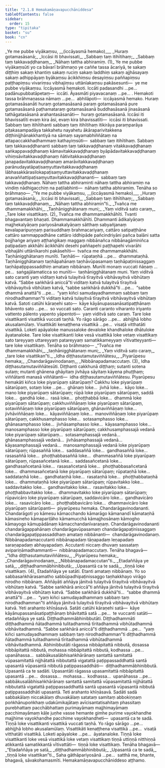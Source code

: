 ```yaml
---
title: "2.1.8 Hemakamāṇavapucchāniddesa"
tableOfContents: false
sidebar:
  order: 15
type: "tipitaka"
basket: "su"
book: "cn"
---
```



<DynamicBreadcrumb />

<Division number="53" book="cn" bookNo="25" page="125">

<Paragraph number="668" type="verses" book="cn">
_<Emphasis>Ye me pubbe viyākaṃsu, __(iccāyasmā hemako)__</Emphasis>_  
_<Emphasis>Huraṃ gotamasāsanā;</Emphasis>_  
_<Emphasis>Iccāsi iti bhavissati,</Emphasis>_  
_<Emphasis>Sabbaṃ taṃ itihītihaṃ;</Emphasis>_  
_<Emphasis>Sabbaṃ taṃ takkavaḍḍhanaṃ,</Emphasis>_  
_<Emphasis>Nāhaṃ tattha abhiramiṃ.</Emphasis> (1)_  

</Paragraph>

<Paragraph number="669" book="cn">
<Emphasis>Ye me pubbe viyākaṃsū</Emphasis>ti yo ca bāvarī brāhmaṇo ye caññe tassa ācariyā, te sakaṃ diṭṭhiṃ sakaṃ khantiṃ sakaṃ ruciṃ sakaṃ laddhiṃ sakaṃ ajjhāsayaṃ sakaṃ adhippāyaṃ byākaṃsu ācikkhiṃsu desayiṃsu paññapiṃsu paṭṭhapiṃsu vivariṃsu vibhajiṃsu uttānīakaṃsu pakāsesunti—  ye me pubbe viyākaṃsu. <Emphasis>Iccāyasmā hemako</Emphasis>ti. <Emphasis>Iccā</Emphasis>ti padasandhi …pe…  padānupubbatāpetaṃ—  iccāti. <Emphasis>Āyasmā</Emphasis>ti piyavacanaṃ …pe… . <Emphasis>Hemako</Emphasis>ti tassa brāhmaṇassa nāmaṃ …pe…  abhilāpoti—  iccāyasmā hemako.
</Paragraph>

<Paragraph number="670" book="cn">
<Emphasis>Huraṃ gotamasāsanā</Emphasis>ti huraṃ gotamasāsanā paraṃ gotamasāsanā pure gotamasāsanā paṭhamataraṃ gotamasāsanā buddhasāsanā jinasāsanā tathāgatasāsanā arahantasāsanāti—  huraṃ gotamasāsanā.
</Paragraph>

<Paragraph number="671" book="cn">
<Emphasis>Iccāsi iti bhavissatī</Emphasis>ti evaṃ kira āsi, evaṃ kira bhavissatīti—  iccāsi iti bhavissati.
</Paragraph>

<Paragraph number="672" book="cn">
<Emphasis>Sabbaṃ taṃ itihītihan</Emphasis>ti sabbaṃ taṃ itihītihaṃ itikirāya paraṃparāya piṭakasampadāya takkahetu nayahetu ākāraparivitakkena diṭṭhinijjhānakkhantiyā na sāmaṃ sayamabhiññātaṃ na attapaccakkhadhammaṃ kathayiṃsūti—  sabbaṃ taṃ itihītihaṃ.
</Paragraph>

<Paragraph number="673" book="cn">
<Emphasis>Sabbaṃ taṃ takkavaḍḍhanan</Emphasis>ti sabbaṃ taṃ takkavaḍḍhanaṃ vitakkavaḍḍhanaṃ saṅkappavaḍḍhanaṃ kāmavitakkavaḍḍhanaṃ byāpādavitakkavaḍḍhanaṃ vihiṃsāvitakkavaḍḍhanaṃ ñātivitakkavaḍḍhanaṃ janapadavitakkavaḍḍhanaṃ amarāvitakkavaḍḍhanaṃ parānudayatāpaṭisaṃyuttavitakkavaḍḍhanaṃ lābhasakkārasilokapaṭisaṃyuttavitakkavaḍḍhanaṃ anavaññattipaṭisaṃyuttavitakkavaḍḍhananti—  sabbaṃ taṃ takkavaḍḍhanaṃ.
</Paragraph>

<Paragraph number="674" book="cn">
<Emphasis>Nāhaṃ tattha abhiramin</Emphasis>ti nāhaṃ tattha abhiramiṃ na vindiṃ nādhigacchiṃ na paṭilabhinti—  nāhaṃ tattha abhiramiṃ. Tenāha so brāhmaṇo—
</Paragraph>

<Paragraph number="675" type="verses" book="cn">
_“Ye me pubbe viyākaṃsu, __(iccāyasmā hemako)___  
_Huraṃ gotamasāsanā;_  
_Iccāsi iti bhavissati,_  
_Sabbaṃ taṃ itihītihaṃ;_  
_Sabbaṃ taṃ takkavaḍḍhanaṃ,_  
_Nāhaṃ tattha abhiramin”ti._  

</Paragraph>

</Division>
<Division number="54" book="cn" bookNo="25" page="126">

<Paragraph number="676" type="verses" book="cn">
_<Emphasis>Tvañca me dhammamakkhāhi,</Emphasis>_  
_<Emphasis>Taṇhānigghātanaṃ muni;</Emphasis>_  
_<Emphasis>Yaṃ viditvā sato caraṃ,</Emphasis>_  
_<Emphasis>Tare loke visattikaṃ.</Emphasis> (2)_  

</Paragraph>

<Paragraph number="677" book="cn">
<Emphasis>Tvañca me dhammamakkhāhī</Emphasis>ti. <Emphasis>Tvan</Emphasis>ti bhagavantaṃ bhaṇati. <Emphasis>Dhammamakkhāhī</Emphasis>ti. <Emphasis>Dhamman</Emphasis>ti ādikalyāṇaṃ majjhekalyāṇaṃ pariyosānakalyāṇaṃ sātthaṃ sabyañjanaṃ kevalaparipuṇṇaṃ parisuddhaṃ brahmacariyaṃ, cattāro satipaṭṭhāne cattāro sammappadhāne cattāro iddhipāde pañcindriyāni pañca balāni satta bojjhaṅge ariyaṃ aṭṭhaṅgikaṃ maggaṃ nibbānañca nibbānagāminiñca paṭipadaṃ akkhāhi ācikkhāhi desehi paññapehi paṭṭhapehi vivarāhi vibhajāhi uttānīkarohi pakāsehīti—  tvañca me dhammamakkhāhi.
</Paragraph>

<Paragraph number="678" book="cn">
<Emphasis>Taṇhānigghātanaṃ munī</Emphasis>ti. <Emphasis>Taṇhā</Emphasis>ti—  rūpataṇhā …pe…  dhammataṇhā. Taṇhānigghātanaṃ taṇhāpahānaṃ taṇhāvūpasamaṃ taṇhāpaṭinissaggaṃ taṇhāpaṭippassaddhiṃ amataṃ nibbānaṃ. <Emphasis>Munī</Emphasis>ti monaṃ vuccati ñāṇaṃ …pe…  saṅgajālamaticca so munīti—  taṇhānigghātanaṃ muni.
</Paragraph>

<Paragraph number="679" book="cn">
<Emphasis>Yaṃ viditvā sato caran</Emphasis>ti yaṃ viditaṃ katvā tulayitvā tīrayitvā vibhāvayitvā vibhūtaṃ katvā. “Sabbe saṅkhārā aniccā”ti viditaṃ katvā tulayitvā tīrayitvā vibhāvayitvā vibhūtaṃ katvā, “sabbe saṅkhārā dukkhā”ti …pe…  “sabbe dhammā anattā”ti …pe…  “yaṃ kiñci samudayadhammaṃ sabbaṃ taṃ nirodhadhamman”ti viditaṃ katvā tulayitvā tīrayitvā vibhāvayitvā vibhūtaṃ katvā. <Emphasis>Sato</Emphasis>ti catūhi kāraṇehi sato—  kāye kāyānupassanāsatipaṭṭhānaṃ bhāvento sato …pe…  so vuccati sato. <Emphasis>Caran</Emphasis>ti caranto viharanto iriyanto vattento pālento yapento yāpentoti—  yaṃ viditvā sato caraṃ.
</Paragraph>

<Paragraph number="680" book="cn">
<Emphasis>Tare loke visattikan</Emphasis>ti visattikā vuccati taṇhā. Yo rāgo sārāgo …pe…  abhijjhā lobho akusalamūlaṃ. <Emphasis>Visattikā</Emphasis>ti kenaṭṭhena visattikā …pe…  visaṭā vitthatāti visattikā. <Emphasis>Loke</Emphasis>ti apāyaloke manussaloke devaloke khandhaloke dhātuloke āyatanaloke. <Emphasis>Tare loke visattikan</Emphasis>ti loke vesā visattikā loke vetaṃ visattikaṃ sato tareyyaṃ uttareyyaṃ patareyyaṃ samatikkameyyaṃ vītivatteyyanti—  tare loke visattikaṃ. Tenāha so brāhmaṇo—
</Paragraph>

<Paragraph number="681" type="verses" book="cn">
_“Tvañca me dhammamakkhāhi,_  
_taṇhānigghātanaṃ muni;_  
_Yaṃ viditvā sato caraṃ,_  
_tare loke visattikan”ti._  

</Paragraph>

</Division>
<Division number="55" book="cn" bookNo="25" page="127">

<Paragraph number="682" type="verses" book="cn">
_<Emphasis>Idha diṭṭhasutamutaviññātesu,</Emphasis>_  
_<Emphasis>Piyarūpesu hemaka;</Emphasis>_  
_<Emphasis>Chandarāgavinodanaṃ,</Emphasis>_  
_<Emphasis>Nibbānapadamaccutaṃ.</Emphasis> (3)_  

</Paragraph>

<Paragraph number="683" book="cn">
<Emphasis>Idha diṭṭhasutamutaviññātesū</Emphasis>ti. <Emphasis>Diṭṭhan</Emphasis>ti cakkhunā diṭṭhaṃ; <Emphasis>sutan</Emphasis>ti sotena sutaṃ; <Emphasis>mutan</Emphasis>ti ghānena ghāyitaṃ jivhāya sāyitaṃ kāyena phuṭṭhaṃ; <Emphasis>viññātan</Emphasis>ti manasā viññātanti—  idha diṭṭhasutamutaviññātesu.
</Paragraph>

<Paragraph number="684" book="cn">
<Emphasis>Piyarūpesu hemakā</Emphasis>ti kiñca loke piyarūpaṃ sātarūpaṃ? Cakkhu loke piyarūpaṃ sātarūpaṃ, sotaṃ loke …pe…  ghānaṃ loke…  jivhā loke…  kāyo loke…  mano loke piyarūpaṃ sātarūpaṃ; rūpā loke piyarūpaṃ sātarūpaṃ, saddā loke…  gandhā loke…  rasā loke…  phoṭṭhabbā loke…  dhammā loke piyarūpaṃ sātarūpaṃ; cakkhuviññāṇaṃ loke piyarūpaṃ sātarūpaṃ, sotaviññāṇaṃ loke piyarūpaṃ sātarūpaṃ, ghānaviññāṇaṃ loke…  jivhāviññāṇaṃ loke…  kāyaviññāṇaṃ loke…  manoviññāṇaṃ loke piyarūpaṃ sātarūpaṃ, cakkhusamphasso loke…  sotasamphasso loke…  ghānasamphasso loke…  jivhāsamphasso loke…  kāyasamphasso loke…  manosamphasso loke piyarūpaṃ sātarūpaṃ; cakkhusamphassajā vedanā loke piyarūpaṃ sātarūpaṃ…  sotasamphassajā vedanā…  ghānasamphassajā vedanā…  jivhāsamphassajā vedanā…  kāyasamphassajā vedanā…  manosamphassajā vedanā loke piyarūpaṃ sātarūpaṃ; rūpasaññā loke…  saddasaññā loke…  gandhasaññā loke…  rasasaññā loke…  phoṭṭhabbasaññā loke…  dhammasaññā loke piyarūpaṃ sātarūpaṃ, rūpasañcetanā loke…  saddasañcetanā loke…  gandhasañcetanā loke…  rasasañcetanā loke…  phoṭṭhabbasañcetanā loke…  dhammasañcetanā loke piyarūpaṃ sātarūpaṃ; rūpataṇhā loke…  saddataṇhā loke…  gandhataṇhā loke…  rasataṇhā loke…  phoṭṭhabbataṇhā loke…  dhammataṇhā loke piyarūpaṃ sātarūpaṃ; rūpavitakko loke…  saddavitakko loke…  gandhavitakko loke…  rasavitakko loke…  phoṭṭhabbavitakko loke…  dhammavitakko loke piyarūpaṃ sātarūpaṃ; rūpavicāro loke piyarūpaṃ sātarūpaṃ, saddavicāro loke…  gandhavicāro loke…  rasavicāro loke…  phoṭṭhabbavicāro loke…  dhammavicāro loke piyarūpaṃ sātarūpanti—  piyarūpesu hemaka.
</Paragraph>

<Paragraph number="685" book="cn">
<Emphasis>Chandarāgavinodanan</Emphasis>ti. <Emphasis>Chandarāgo</Emphasis>ti yo kāmesu kāmacchando kāmarāgo kāmanandī kāmataṇhā kāmasineho kāmapariḷāho kāmamucchā kāmajjhosānaṃ kāmogho kāmayogo kāmupādānaṃ kāmacchandanīvaraṇaṃ. <Emphasis>Chandarāgavinodanan</Emphasis>ti chandarāgappahānaṃ chandarāgavūpasamaṃ chandarāgapaṭinissaggaṃ chandarāgapaṭippassaddhaṃ amataṃ nibbānanti—  chandarāgavinodanaṃ.
</Paragraph>

<Paragraph number="686" book="cn">
<Emphasis>Nibbānapadamaccutan</Emphasis>ti nibbānapadaṃ tāṇapadaṃ leṇapadaṃ saraṇapadaṃ abhayapadaṃ. <Emphasis>Accutan</Emphasis>ti niccaṃ dhuvaṃ sassataṃ avipariṇāmadhammanti—  nibbānapadamaccutaṃ. Tenāha bhagavā—
</Paragraph>

<Paragraph number="687" type="verses" book="cn">
_“Idha diṭṭhasutamutaviññātesu,_  
_Piyarūpesu hemaka;_  
_Chandarāgavinodanaṃ,_  
_Nibbānapadamaccutan”ti._  

</Paragraph>

</Division>
<Division number="56" book="cn" bookNo="25" page="128">

<Paragraph number="688" type="verses" book="cn">
_<Emphasis>Etadaññāya ye satā,</Emphasis>_  
_<Emphasis>diṭṭhadhammābhinibbutā;</Emphasis>_  
_<Emphasis>Upasantā ca te sadā,</Emphasis>_  
_<Emphasis>tiṇṇā loke visattikaṃ.</Emphasis> (4)_  

</Paragraph>

<Paragraph number="689" book="cn">
<Emphasis>Etadaññāya ye satā</Emphasis>ti. <Emphasis>Etan</Emphasis>ti amataṃ nibbānaṃ. Yo so sabbasaṅkhārasamatho sabbūpadhipaṭinissaggo taṇhakkhayo virāgo nirodho nibbānaṃ. <Emphasis>Aññāyā</Emphasis>ti aññāya jānitvā tulayitvā tīrayitvā vibhāvayitvā vibhūtaṃ katvā. “Sabbe saṅkhārā aniccā”ti aññāya jānitvā tulayitvā tīrayitvā vibhāvayitvā vibhūtaṃ katvā. “Sabbe saṅkhārā dukkhā”ti…  “sabbe dhammā anattā”ti …pe…  “yaṃ kiñci samudayadhammaṃ sabbaṃ taṃ nirodhadhamman”ti aññāya jānitvā tulayitvā tīrayitvā vibhāvayitvā vibhūtaṃ katvā. <Emphasis>Ye</Emphasis>ti arahanto khīṇāsavā. <Emphasis>Satā</Emphasis>ti catūhi kāraṇehi satā—  kāye kāyānupassanāsatipaṭṭhānaṃ bhāvitattā satā …pe…  te vuccanti satāti—  etadaññāya ye satā.
</Paragraph>

<Paragraph number="690" book="cn">
<Emphasis>Diṭṭhadhammābhinibbutā</Emphasis>ti. <Emphasis>Diṭṭhadhammā</Emphasis>ti diṭṭhadhammā ñātadhammā tulitadhammā tīritadhammā vibhūtadhammā vibhāvitadhammā. “Sabbe saṅkhārā aniccā”ti diṭṭhadhammā …pe…  “yaṃ kiñci samudayadhammaṃ sabbaṃ taṃ nirodhadhamman”ti diṭṭhadhammā ñātadhammā tulitadhammā tīritadhammā vibhūtadhammā vibhāvitadhammā. <Emphasis>Abhinibbutā</Emphasis>ti rāgassa nibbāpitattā nibbutā, dosassa nibbāpitattā nibbutā, mohassa nibbāpitattā nibbutā, kodhassa …pe…  upanāhassa…  sabbākusalābhisaṅkhārānaṃ santattā samitattā vūpasamitattā nijjhātattā nibbutattā vigatattā paṭippassaddhattā santā upasantā vūpasantā nibbutā paṭippassaddhāti—  diṭṭhadhammābhinibbutā.
</Paragraph>

<Paragraph number="691" book="cn">
<Emphasis>Upasantā ca te sadā</Emphasis>ti. <Emphasis>Upasantā</Emphasis>ti rāgassa upasamitattā nibbāpitattā upasantā …pe…  dosassa…  mohassa…  kodhassa…  upanāhassa …pe…  sabbākusalābhisaṅkhārānaṃ santattā samitattā vūpasamitattā nijjhātattā nibbutattā vigatattā paṭippassaddhattā santā upasantā vūpasantā nibbutā paṭippassaddhāti upasantā. <Emphasis>Te</Emphasis>ti arahanto khīṇāsavā. <Emphasis>Sadā</Emphasis>ti sadā sabbakālaṃ niccakālaṃ dhuvakālaṃ satataṃ samitaṃ abbokiṇṇaṃ poṅkhānupoṅkhaṃ udakūmikajātaṃ avīcisantatisahitaṃ phassitaṃ purebhattaṃ pacchābhattaṃ purimayāmaṃ majjhimayāmaṃ pacchimayāmaṃ kāḷe juṇhe vasse hemante gimhe purime vayokhandhe majjhime vayokhandhe pacchime vayokhandheti—  upasantā ca te sadā.
</Paragraph>

<Paragraph number="692" book="cn">
<Emphasis>Tiṇṇā loke visattikan</Emphasis>ti visattikā vuccati taṇhā. Yo rāgo sārāgo …pe…  abhijjhā lobho akusalamūlaṃ. <Emphasis>Visattikā</Emphasis>ti kenaṭṭhena visattikā …pe…  visaṭā vitthatāti visattikā. <Emphasis>Loke</Emphasis>ti apāyaloke …pe…  āyatanaloke. <Emphasis>Tiṇṇā loke visattikan</Emphasis>ti loke vesā visattikā loke vetaṃ visattikaṃ tiṇṇā uttiṇṇā nitthiṇṇā atikkantā samatikkantā vītivattāti—  tiṇṇā loke visattikaṃ. Tenāha bhagavā—
</Paragraph>

<Paragraph number="693" type="verses" book="cn">
_“Etadaññāya ye satā,_  
_diṭṭhadhammābhinibbutā;_  
_Upasantā ca te sadā,_  
_tiṇṇā loke visattikan”ti._  

</Paragraph>

<Paragraph number="694" book="cn">
Saha gāthāpariyosānā …pe…  satthā me, bhante, bhagavā, sāvakohamasmīti.

</Paragraph>
</Division>

<Paragraph number="695" type="center" book="cn">
Hemakamāṇavapucchāniddeso aṭṭhamo.
</Paragraph>